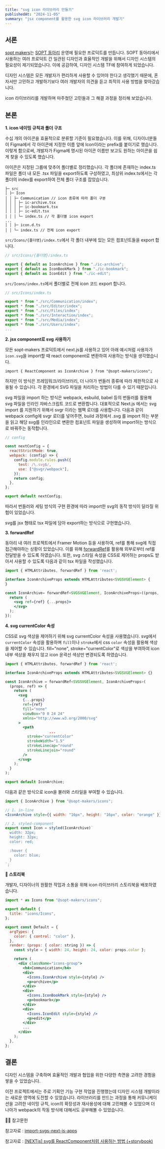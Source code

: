 ```yaml
---
title: "svg icon 라이브러리 만들기"
publishedAt: "2024-11-05"
summary: "jsx component를 활용한 svg icon 라이브러리 개발기"
---
```


## 서론

[sopt makers](https://makers.sopt.org/)는 [SOPT 동아리](https://www.sopt.org/) 운영에 필요한 프로덕트를 만듭니다. SOPT 동아리에서 사용하는 여러 프로덕트 간 일관된 디자인과 효율적인 개발을 위해서 디자인 시스템의 필요성이 제기되었습니다.
이에 공감하여, 디자인 시스템 TF에 참여하게 되었습니다.

디자인 시스템은 모든 개발자가 편리하게 사용할 수 있어야 한다고 생각했기 때문에, 혼자서만 고민하고 개발하기보다 여러 개발자의 의견을 듣고 최적의 사용 방법을 찾아갔습니다.

icon 라이브러리를 개발하며 마주쳤던 고민들과 그 해결 과정을 정리해 보았습니다.

## 본론

**1. icon 네이밍 규칙과 폴더 구조**

수십 개의 아이콘을 효율적으로 분류할 기준이 필요했습니다.
이를 위해, 디자이너분들이 Figma에서 각 아이콘에 지정한 이름 앞에 Icon이라는 prefix를 붙이기로 했습니다.
이렇게 함으로써, 개발자가 Figma에 명시된 아이콘 이름만 보고도 원하는 아이콘을 쉽게 찾을 수 있도록 했습니다.

아이콘은 지정된 그룹에 맞추어 폴더별로 정리했습니다. 각 폴더에 존재하는 index.ts 파일은 폴더 내 모든 .tsx 파일을 export하도록 구성하였고, 최상위 index.ts에서는 각 폴더의 index를 export하여 전체 폴더 구조를 잡았습니다.

```mdx
├─ src
│ ├─ Icon
│ │ ├─ Communication // icon 종류에 따라 폴더 구분
│ │ │ ├─ ic-archive.tsx
│ │ │ ├─ ic-bookmark.tsx
│ │ │ ├─ ic-edit.tsx
│ │ │ └─ index.ts // 각 폴더별 icon export
...
│ │ ├─ icon.d.ts
│ │ └─ index.ts // 전체 icon export
```

`src/Icons/{폴더명}/index.ts`에서 각 폴더 내부에 있는 모든 컴포넌트들을 export 합니다.

```jsx
// src/Icons/{폴더명}/index.ts

export { default as IconArchive } from "./ic-archive";
export { default as IconBookMark } from "./ic-bookmark";
export { default as IconEdit } from "./ic-edit";
```

`src/Icons/index.ts`에서 폴더별로 전체 icon 코드 export 합니다.

```jsx
// src/Icons/index.ts

export * from "./src/Communication/index";
export * from "./src/Editor/index";
export * from "./src/Files/index";
export * from "./src/Interaction/index";
export * from "./src/Media/index";
export * from "./src/Users/index";
...
```

**2. jsx component로 svg 사용하기**

모든 sopt-makers 프로덕트에서 next.js를 사용하고 있어 아래 예시처럼 사용자가 `icon.svg`을 import할 때 react component로 변환하여 사용하는 방식을 생각했습니다.

```
import { ReactComponent as IconArchive } from "@sopt-makers/icons";
```

하지만 이 방식은 프레임워크/라이브러리, 더 나아가 번들러 종류에 따라 제한적으로 사용될 수 있습니다. 각 환경에서 SVG 파일을 처리하는 방법이 다를 수 있기 때문입니다.

svg 파일을 import 하는 방식은 webpack, esbuild, babel 등의 번들러를 활용해 svg 파일을 인라인 자바스크립트 코드로 변환합니다.
대표적으로 Next.js 에서는 svg import 를 지원하기 위해서 svgr 이라는 웹팩 로더를 사용합니다.
다음과 같이 webpack config에 svgr 로더를 넣어주면, build 과정에서 .svg 를 import 하는 부분을 읽고 해당 svg를 인라인으로 변환한 컴포넌트 파일을 생성하여 import하는 방식으로 바꿔주는 동작합니다.

```js
// config

const nextConfig = {
  reactStrictMode: true,
  webpack: (config) => {
    config.module.rules.push({
      test: /\.svg$/,
      use: ["@svgr/webpack"],
    });
    return config;
  },
};

export default nextConfig;
```

따라서 번들러와 세팅 방식의 구현 환경에 따라 import한 svg의 동작 방식이 달라질 위험이 있었습니다.

svg를 jsx 형태로 tsx 파일에 담아 export하는 방식으로 구현했습니다.

**3. forwardRef**

동아리 내 여러 프로젝트에서 Framer Motion 등을 사용하여, ref를 통해 svg에 직접 접근해야하는 상황이 있었습니다.
이를 위해 [forwardRef](https://react.dev/reference/react/forwardRef)를 활용해 외부로부터 ref를 전달받을 수 있도록 하였습니다.
또한, svg 스타일 속성을 CSS로 제어하는 props도 받아서 사용할 수 있도록 다음과 같이 tsx 파일을 작성했습니다.

```jsx
import { HTMLAttributes, forwardRef } from 'react';

interface IconArchiveProps extends HTMLAttributes<SVGSVGElement> {
}

const IconArchive= forwardRef<SVGSVGElement, IconArchiveProps>((props, ref) => {
  return (
    <svg ref={ref} {...props}>
    </svg>
  );
});
```

**4. svg currentColor 속성**

CSS로 svg 색상을 제어하기 위해 svg currentColor 속성을 사용했습니다.
svg에서 `currentColor` 속성을 활용하며 `fill`이나 `stroke`에서 css `color` 속성을 활용해 색상을 제어할 수 있습니다.
fill="none", stroke="currentColor"로 색상을 부여하여 icon 내부 색상을 채우지 않고 icon 윤곽선 색상만 변경되도록 하였습니다.

```jsx
import { HTMLAttributes, forwardRef } from 'react';

interface IconArchiveProps extends HTMLAttributes<SVGSVGElement> {}

const IconArchive = forwardRef<SVGSVGElement, IconArchiveProps>(
  (props, ref) => {
    return (
      <svg
        {...props}
        ref={ref}
        fill="none"
        viewBox="0 0 24 24"
        xmlns="http://www.w3.org/2000/svg"
      >
        <path
					...
          stroke="currentColor"
          strokeWidth="1.5"
          strokeLinecap="round"
          strokeLinejoin="round"
        />
      </svg>
    );
  }
);

export default IconArchive;
```

다음과 같은 방식으로 icon을 불러와 스타일을 부여할 수 있습니다.

```jsx
import { IconArchive } from "@sopt-makers/icons";

// 1. in-line
<IconArchive style={{ width: "16px", height: "16px", color: "orange" }} />;

// 2. styled-component
export const Icon = styled(IconArchive)`
  width: 32px;
  height: 32px;
  color: red;

  :hover {
    color: blue;
  }
`;
```

**🎨 스토리북**

개발자, 디자이너의 원활한 작업과 소통을 위해 icon 라이브러리 스토리북을 배포하였습니다.

```jsx
import * as Icons from "@sopt-makers/icons";

export default {
  title: "icons/Icons",
};

export const Default = {
  argTypes: {
    color: { control: "color" },
  },
  render: (props: { color: string }) => {
    const style = { width: 24, height: 24, color: props.color };

    return (
      <div className="icons-group">
        <h4>Communication</h4>
        <div>
          <Icons.IconArchive style={style} />
          <p>archive</p>
        </div>
        <div>
          <Icons.IconBookMark style={style} />
          <p>bookmark</p>
        </div>
        <div>
          <Icons.IconEdit style={style} />
          <p>edit</p>
        </div>
        ...
      </div>
    );
  },
};
```

## 결론

디자인 시스템을 구축하며 효율적인 개발과 협업을 위한 다양한 측면을 고려한 경험을 쌓을 수 있었습니다.

이전 프로젝트에서는 주로 기획안 기능 구현 작업을 진행했는데 디자인 시스템 개발이라는 새로운 영역에 도전할 수 있었습니다.
라이브러리를 만드는 과정을 통해 커뮤니케이션을 고려한 네이밍 규칙, icon의 확장성과 재사용성에 대해 고민해볼 수 있었으며 더 나아가 webpack의 작동 방식에 대해서도 공부해볼 수 있었습니다.

🙇‍♂️ 참고문헌

참고자료 : [import-svgs-next-js-apps](https://blog.logrocket.com/import-svgs-next-js-apps/)

참고자료 : [[NEXTjs] svg를 ReactComponent처럼 사용하는 방법 (+storybook)](https://zubetcha.tistory.com/entry/NEXTjs-svg%EB%A5%BC-ReactComponent%EB%A1%9C-import-%ED%95%98%EB%8A%94-%EB%B0%A9%EB%B2%95-storybook-1)
